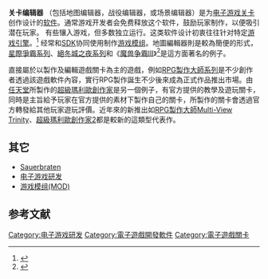 {{NoteTA
| G1=Games
}}
'''关卡编辑器''' （包括地图编辑器，战役编辑器，或场景编辑器）是为[[电子游戏关卡|电子游戏关卡]]创作设计的[[软件|软件]]。通常游戏开发者会免费释放这个软件，鼓励玩家制作，以便吸引潜在玩家。
有些镶入游戏，但多数独立运行。这类软件设计初衷往往针对特定[[游戏引擎|游戏引擎]]。<ref>{{cite web|title=Game Engines: Tools for Landscape Visualization and Planning?|url=http://www.kolleg.loel.hs-anhalt.de/studiengaenge/mla/mla_fl/conf/pdf/conf2002/42herwig.pdf|format=pdf|citeseerx=10.1.1.134.75|first1=Adrian|last1=Herwig|first2=Philip|last2=Paar|access-date=2019-12-23|archive-url=https://web.archive.org/web/20170809113412/http://www.kolleg.loel.hs-anhalt.de/studiengaenge/mla/mla_fl/conf/pdf/conf2002/42herwig.pdf|archive-date=2017-08-09|dead-url=yes}}</ref>
经常和[[SDK|SDK]]协同使用制作[[游戏模组|游戏模组]]。地圖編輯器則是較為簡便的形式，[[星際爭霸系列|星際爭霸系列]]、[[絕冬城之夜系列|絕冬城之夜系列]]和《[[魔兽争霸III|魔兽争霸III]]》<ref>{{Cite web |url=http://classic.battle.net/war3/maps/ |title=存档副本 |accessdate=2019-12-23 |archive-date=2020-11-12 |archive-url=https://web.archive.org/web/20201112034724/http://classic.battle.net/war3/maps/ |dead-url=no }}</ref>是這方面著名的例子。

直接屬於以製作及編輯遊戲關卡為主的遊戲，例如[[RPG製作大師|RPG製作大師系列]]是不少創作者透過該遊戲軟件內容，實行RPG製作誕生不少後來成為正式作品推出市場。由[[任天堂|任天堂]]所製作的[[超級瑪利歐創作家|超級瑪利歐創作家]]是另一個例子，有官方提供的教學及遊玩關卡，同時是主旨給予玩家在官方提供的素材下製作自己的關卡，所製作的關卡會透過官方轉發給其他玩家遊玩評價。近年來的新推出如[[RPG_Maker_MV|RPG製作大師Multi-View Trinity]]、[[超級瑪利歐創作家2|超級瑪利歐創作家2]]都是較新的這類型代表作。

== 其它 ==
{{commonscat|Level editors}}

*[[Sauerbraten|Sauerbraten]]
*[[遊戲開發者|电子游戏研发]]
*[[游戏模组|游戏模组(MOD)]]

== 参考文献 ==

{{Reflist}}

{{電子遊戲類型}}

{{DEFAULTSORT:Level Editor}}
[[Category:电子游戏研发|Category:电子游戏研发]]
[[Category:電子遊戲開發軟件|Category:電子遊戲開發軟件]]
[[Category:電子遊戲關卡|Category:電子遊戲關卡]]

{{videogame-stub}}